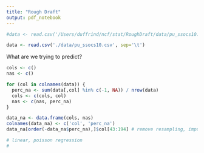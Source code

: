 ```yaml
---
title: "Rough Draft"
output: pdf_notebook
---
```


```r
#data <- read.csv('/Users/duffrind/ncf/stat/RoughDraft/data/pu_ssocs10.csv', sep='\t')

data <- read.csv('./data/pu_ssocs10.csv', sep='\t')
```

What are we trying to predict?

```r
cols <- c()
nas <- c()

for (col in colnames(data)) {
  perc_na <- sum(data[,col] %in% c(-1, NA)) / nrow(data)
  cols <- c(cols, col)
  nas <- c(nas, perc_na)
}

data_na <- data.frame(cols, nas)
colnames(data_na) <- c('col', 'perc_na')
data_na[order(-data_na$perc_na),]$col[43:194] # remove resampling, imputation, X, and all columns with NA
```

```r
# linear, poisson regression
# 
```